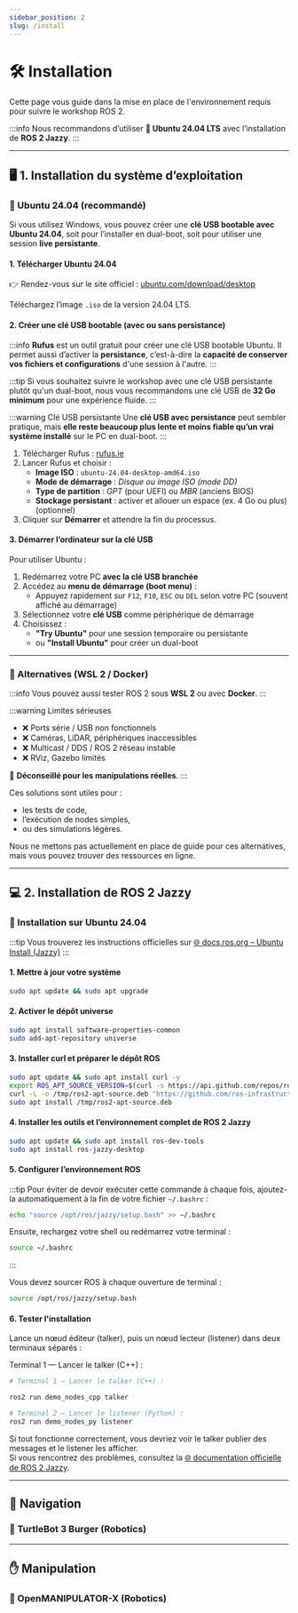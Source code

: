 ```yaml
---
sidebar_position: 2
slug: /install
---
```


# 🛠️ Installation

Cette page vous guide dans la mise en place de l'environnement requis pour suivre le workshop ROS 2.

:::info
Nous recommandons d’utiliser **🐧 Ubuntu 24.04 LTS** avec l’installation de **ROS 2 Jazzy**.
:::

--- 
## 🖥️ 1. Installation du système d’exploitation

### 🐧 Ubuntu 24.04 (recommandé)

Si vous utilisez Windows, vous pouvez créer une **clé USB bootable avec Ubuntu 24.04**, soit pour l’installer en dual-boot, soit pour utiliser une session **live persistante**.

#### 1. Télécharger Ubuntu 24.04

👉 Rendez-vous sur le site officiel : [ubuntu.com/download/desktop](https://ubuntu.com/download/desktop)

Téléchargez l’image `.iso` de la version 24.04 LTS.

#### 2. Créer une clé USB bootable (avec ou sans persistance)

:::info 
**Rufus** est un outil gratuit pour créer une clé USB bootable Ubuntu.  Il permet aussi d’activer la **persistance**, c’est-à-dire la **capacité de conserver vos fichiers et configurations** d'une session à l'autre.
:::

:::tip
Si vous souhaitez suivre le workshop avec une clé USB persistante plutôt qu'un dual-boot, nous vous recommandons une clé USB de **32 Go minimum** pour une expérience fluide.
:::

:::warning Clé USB persistante
Une **clé USB avec persistance** peut sembler pratique, mais **elle reste beaucoup plus lente et moins fiable qu’un vrai système installé** sur le PC en dual-boot.
:::

1. Télécharger Rufus : [rufus.ie](https://rufus.ie)
2. Lancer Rufus et choisir :
   - **Image ISO** : `ubuntu-24.04-desktop-amd64.iso`
   - **Mode de démarrage** : *Disque ou image ISO (mode DD)*
   - **Type de partition** : *GPT* (pour UEFI) ou *MBR* (anciens BIOS)
   - **Stockage persistant** : activer et allouer un espace (ex. 4 Go ou plus) (optionnel)
3. Cliquer sur **Démarrer** et attendre la fin du processus.


#### 3. Démarrer l’ordinateur sur la clé USB

Pour utiliser Ubuntu :
1. Redémarrez votre PC **avec la clé USB branchée**
2. Accédez au **menu de démarrage (boot menu)** :
   - Appuyez rapidement sur `F12`, `F10`, `ESC` ou `DEL` selon votre PC (souvent affiché au démarrage)
3. Sélectionnez votre **clé USB** comme périphérique de démarrage
4. Choisissez :
   - **"Try Ubuntu"** pour une session temporaire ou persistante
   - ou **"Install Ubuntu"** pour créer un dual-boot

---

### 🐳 Alternatives (WSL 2 / Docker)

:::info
Vous pouvez aussi tester ROS 2 sous **WSL 2** ou avec **Docker**.
:::

:::warning Limites sérieuses
- ❌ Ports série / USB non fonctionnels
- ❌ Caméras, LiDAR, périphériques inaccessibles
- ❌ Multicast / DDS / ROS 2 réseau instable
- ❌ RViz, Gazebo limités

🎯 **Déconseillé pour les manipulations réelles**.
:::

Ces solutions sont utiles pour :
- les tests de code,
- l’exécution de nodes simples,
- ou des simulations légères.

Nous ne mettons pas actuellement en place de guide pour ces alternatives, mais vous pouvez trouver des ressources en ligne.

---

## 💻 2. Installation de ROS 2 Jazzy

### 🐧 Installation sur Ubuntu 24.04

:::tip
Vous trouverez les instructions officielles sur [🌐 docs.ros.org – Ubuntu Install (Jazzy)](https://docs.ros.org/en/jazzy/Installation/Ubuntu-Install-Debians.html)
:::

#### 1. Mettre à jour votre système

```bash
sudo apt update && sudo apt upgrade
```

#### 2. Activer le dépôt universe

```bash
sudo apt install software-properties-common
sudo add-apt-repository universe
```

#### 3. Installer curl et préparer le dépôt ROS

```bash
sudo apt update && sudo apt install curl -y
export ROS_APT_SOURCE_VERSION=$(curl -s https://api.github.com/repos/ros-infrastructure/ros-apt-source/releases/latest | grep -F "tag_name" | awk -F\" '{print $4}')
curl -L -o /tmp/ros2-apt-source.deb "https://github.com/ros-infrastructure/ros-apt-source/releases/download/${ROS_APT_SOURCE_VERSION}/ros2-apt-source_${ROS_APT_SOURCE_VERSION}.$(. /etc/os-release && echo $VERSION_CODENAME)_all.deb" # If using Ubuntu derivates use $UBUNTU_CODENAME
sudo apt install /tmp/ros2-apt-source.deb
```

#### 4. Installer les outils et l’environnement complet de ROS 2 Jazzy

```bash
sudo apt update && sudo apt install ros-dev-tools
sudo apt install ros-jazzy-desktop
```

#### 5. Configurer l’environnement ROS

:::tip
Pour éviter de devoir exécuter cette commande à chaque fois, ajoutez-la automatiquement à la fin de votre fichier `~/.bashrc` :

```bash
echo "source /opt/ros/jazzy/setup.bash" >> ~/.bashrc
``` 
Ensuite, rechargez votre shell ou redémarrez votre terminal :
```bash
source ~/.bashrc
``` 
:::


Vous devez sourcer ROS à chaque ouverture de terminal :

```bash
source /opt/ros/jazzy/setup.bash
```

#### 6. Tester l'installation

Lance un nœud éditeur (talker), puis un nœud lecteur (listener) dans deux terminaux séparés :

Terminal 1 — Lancer le talker (C++) :
```bash 
# Terminal 1 — Lancer le talker (C++) :

ros2 run demo_nodes_cpp talker

# Terminal 2 — Lancer le listener (Python) :
ros2 run demo_nodes_py listener
```

Si tout fonctionne correctement, vous devriez voir le talker publier des messages et le listener les afficher.  
Si vous rencontrez des problèmes, consultez la [🌐 documentation officielle de ROS 2 Jazzy](https://docs.ros.org/en/jazzy/).

--- 

## 🧭 Navigation

### 🤖 TurtleBot 3 Burger (Robotics)

--- 
## ✋ Manipulation

### 🦾 OpenMANIPULATOR-X (Robotics)

